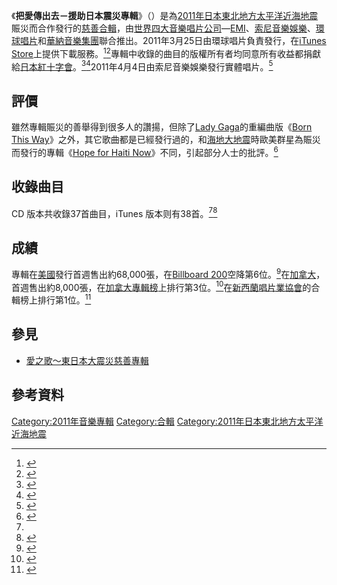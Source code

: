 {{noteTA
|G1=Music
|G2=Show
}}
{{Infobox album 
| Name = 把愛傳出去－援助日本震災專輯
| Type = 合輯
| Artist = 多位歌手
| Cover = Songs for Japan album cover.svg
| Released = 2011年3月25日
| Recorded = 
| Genre = 
| Length = 
| Label = [[EMI|EMI]]、[[索尼音樂娛樂|索尼音樂娛樂]]、[[環球唱片|環球唱片]]、[[華納音樂集團|華納音樂集團]]
| Producer = 
}}

《'''把愛傳出去－援助日本震災專輯'''》（{{lang-en|'''''Songs for Japan'''''}}）是為[[2011年日本東北地方太平洋近海地震|2011年日本東北地方太平洋近海地震]]賑災而合作發行的[[公益歌曲|慈善]][[合輯|合輯]]，由[[音樂產業|世界四大音樂唱片公司]]—[[EMI|EMI]]、[[索尼音樂娛樂|索尼音樂娛樂]]、[[環球唱片|環球唱片]]和[[華納音樂集團|華納音樂集團]]聯合推出。2011年3月25日由環球唱片負責發行，在[[iTunes_Store|iTunes Store]]上提供下載服務。<ref>{{Cite press release|url=http://www.prnewswire.com/news-releases/global-music-effort-launches-songs-for-japan-album-on-itunes-to-benefit-japan-disaster-relief-118658009.html|title=Global Music Effort Launches "Songs for Japan" Album on iTunes to Benefit Japan Disaster Relief|date=2011-03-25|publisher=[[PR_Newswire|PR Newswire]]|access-date=2011-04-03|archive-date=2019-12-07|archive-url=https://web.archive.org/web/20191207105022/https://www.prnewswire.com/news-releases/global-music-effort-launches-songs-for-japan-album-on-itunes-to-benefit-japan-disaster-relief-118658009.html|dead-url=no}}</ref><ref name="MTV">{{cite web|title=Songs For Japan Includes Eminem, Justin Bieber, Lady Gaga And More|url=http://www.mtv.com/news/articles/1660688/songs-japan-includes-eminem-justin-bieber-lady-gaga-more.jhtml|first=James|last=Montgomery|publisher=[[MTV|MTV]]|date=2011-03-25|accessdate=2011-04-03|archive-date=2011-04-29|archive-url=https://web.archive.org/web/20110429010601/http://www.mtv.com/news/articles/1660688/songs-japan-includes-eminem-justin-bieber-lady-gaga-more.jhtml|dead-url=no}}</ref>專輯中收錄的曲目的版權所有者均同意所有收益都捐獻給[[日本紅十字會|日本紅十字會]]。<ref>{{cite web|title=John Lennon, Justin Bieber, Lady Gaga, Katy Perry, Josh Groban hits together on 'Songs for Japan' benefit album|url=http://latimesblogs.latimes.com/music_blog/2011/03/john-lennon-justin-bieber-lady-gaga-katy-perry-josh-groban-hits-songs-for-japan-benefit.html|publisher=[[洛杉磯時報|洛杉磯時報]]|date=2011-03-25|access-date=2011-04-03|archive-date=2019-12-09|archive-url=https://web.archive.org/web/20191209060920/https://latimesblogs.latimes.com/music_blog/2011/03/john-lennon-justin-bieber-lady-gaga-katy-perry-josh-groban-hits-songs-for-japan-benefit.html|dead-url=no}}</ref><ref>{{cite news|title=Major Labels Join for Compilation for Japan|url=http://abcnews.go.com/Entertainment/wireStory?id=13222633|publisher=[[ABC_News|ABC News]]|agency=[[美聯社|美聯社]]|date=2011-03-25}}</ref>2011年4月4日由索尼音樂娛樂發行實體唱片。<ref>{{Cite news|url=http://ca.reuters.com/article/entertainmentNews/idCATRE72O4U020110325?sp=true|title=Major record labels join for Japan relief album|date=March 25, 2011|first=Mike|last=Collett-White|publisher=[[路透社|路透社]]|location=London|accessdate=2011-03-25|archive-date=2011-11-25|archive-url=https://web.archive.org/web/20111125175203/http://ca.reuters.com/article/entertainmentNews/idCATRE72O4U020110325?sp=true|dead-url=no}}</ref>

==評價==
雖然專輯賑災的善舉得到很多人的讚揚，但除了[[Lady_Gaga|Lady Gaga]]的重編曲版《[[Born_This_Way_(歌曲)|Born This Way]]》之外，其它歌曲都是已經發行過的，和[[2010年海地地震|海地大地震]]時歐美群星為賑災而發行的專輯《[[Hope_for_Haiti_Now|Hope for Haiti Now]]》不同，引起部分人士的批評。<ref>{{cite web|url=http://www.theatlantic.com/culture/archive/2011/03/songs-for-japan-justin-bieber-bob-dylan-and-beyonce-unite-for-random-compilation-of-unoriginal-music/73049/#|title='Songs for Japan': Justin Bieber, Bob Dylan, and Beyonce Unite for Random Compilation of Unoriginal Music
|publisher=[[亞特蘭大報|亞特蘭大報]]|first=Kevin|last=Fallon|date=2011-03-25}}</ref>

==收錄曲目==
CD 版本共收錄37首曲目，iTunes 版本则有38首。<ref name="MTV"/><ref name="iTunes">{{cite web|title=Songs for Japan by Various Artists|url=http://itunes.apple.com/us/album/songs-for-japan/id428401715|publisher=[[ITunes_Store|ITunes Store]]|accessdate=2011-03-25|archive-date=2011-03-25|archive-url=https://web.archive.org/web/20110325184803/http://itunes.apple.com/us/album/songs-for-japan/id428401715|dead-url=no}}</ref>
{{Track listing
| headline        = Disc 1
| extra_column    = 歌手
| writing_credits =
| title1          = [[Imagine_(歌曲)|Imagine]]
| extra1          = [[约翰·列侬|约翰·列侬]]
| length1         = 3:07
| title2          = [[Walk_On|Walk On]]
| extra2          = [[U2樂團|U2樂團]]
| length2         = 4:29
| title3          = [[Shelter_from_the_Storm|Shelter from the Storm]]
| extra3          = [[鲍勃·迪伦|鲍勃·迪伦]]
| length3         = 5:01
| title4          = [[Around_the_World|Around the World]] (Live)
| extra4          = [[嗆辣紅椒|嗆辣紅椒]]
| length4         = 3:58
| title5          = [[Born_This_Way|Born This Way]] ([[Starsmith|Starsmith]] Remix)
| extra5          = [[Lady_Gaga|Lady Gaga]]
| length5         = 6:45
| title6          = [[Irreplaceable|Irreplaceable]]
| extra6          = [[碧昂絲·諾利斯|碧昂絲·諾利斯]]
| length6         = 3:48
| title7          = [[Talking_to_the_Moon_(歌曲)|Talking to the Moon]] (Acoustic Piano Version)
| extra7          = [[布鲁诺·马尔斯|布鲁诺·马尔斯]]
| length7         = 3:37
| title8          = [[Firework_(歌曲)|Firework]]
| extra8          = [[姬蒂·佩芮|姬蒂·佩芮]]
| length8         = 3:47
| title9          = [[Only_Girl_(In_the_World)|Only Girl (In the World)]]
| extra9          = [[蕾哈娜|蕾哈娜]]
| length9         = 3:55
| title10         = [[Like_I_Love_You|Like I Love You]]
| extra10         = [[賈斯汀·提姆布萊克|賈斯汀·提姆布萊克]]
| length10        = 4:43
| title11         = [[Miles_Away|Miles Away]] (Live)
| extra11         = [[麥當娜|麥當娜]]
| length11        = 4:50
| title12         = [[Love_the_Way_You_Lie|Love the Way You Lie]]
| extra12         = [[Eminem|Eminem]] featuring [[蕾哈娜|蕾哈娜]]
| length12        = 4:23
| title13         = [[Human_Touch|Human Touch]]
| extra13         = [[布鲁斯·斯普林斯廷|布鲁斯·斯普林斯廷]]
| length13        = 6:28
| title14         = Awake (Live)
| extra14         = [[喬許·葛洛班|喬許·葛洛班]]
| length14        = 5:39
| title15         = [[Better_Life|Better Life]]
| extra15         = [[凯斯·艾尔本|凯斯·艾尔本]]
| length15        = 4:43
| title16         = [[One_Tribe|One Tribe]]
| extra16         = [[黑眼豆豆|黑眼豆豆]]
| length16        = 4:40
| title17         = [[Sober|Sober]]
| extra17         = [[粉红佳人|粉红佳人]]
| length17        = 4:11
| title18         = [[It's_OK|It's OK]]
| extra18         = [[Cee_Lo_Green|Cee Lo Green]]
| length18        = 3:46
}}
{{Track listing
| headline        = Disc 2
| extra_column    = 歌手
| title1          = [[I_Run_to_You|I Run to You]]
| extra1          = [[战前女神|战前女神]]
| length1         = 4:16
| title2          = [[What_Do_You_Got?|What Do You Got?]]
| extra2          = [[邦喬飛|邦喬飛]]
| length2         = 3:47
| title3          = [[My_Hero|My Hero]]
| extra3          = [[喷火战机乐队|喷火战机乐队]]
| length3         = 4:19
| title4          = [[Man_on_the_Moon|Man on the Moon]] (Live)
| extra4          = [[R.E.M.|R.E.M.]]
| length4         = 6:01
| title5          = Save Me
| extra5          = [[妮琪·米娜|妮琪·米娜]]
| length5         = 3:05
| title6          = [[By_Your_Side|By Your Side]]
| extra6          = [[Sade_(band)|Sade]]
| length6         = 4:34
| title7          = [[Hold_On_(麥可·布雷歌曲)|Hold On]] (Alt. Mix)
| extra7          = [[麥可·布雷|麥可·布雷]]
| length7         = 4:07
| title8          = [[Pray_(贾斯汀·比伯歌曲)|Pray]] (Acoustic)
| extra8          = [[贾斯汀·比伯|贾斯汀·比伯]]
| length8         = 3:34
| title9          = [[Make_You_Feel_My_Love|Make You Feel My Love]]
| extra9          = [[愛黛兒|愛黛兒]]
| length9         = 3:32
| title10         = If I Could Be Where You Are
| extra10         = [[恩雅|恩雅]]
| length10        = 4:01
| title11         = [[Don't_Let_the_Sun_Go_Down_on_Me|Don't Let the Sun Go Down on Me]]
| extra11         = [[艾爾頓·約翰|艾爾頓·約翰]]
| length11        = 5:36
| title12         = [[Waiting_on_the_World_to_Change|Waiting on the World to Change]]
| extra12         = [[約翰·梅爾|約翰·梅爾]]
| length12        = 3:21
| title13         = [[Teo_Torriatte_(Let_Us_Cling_Together)|Teo Torriatte (Let Us Cling Together)]]
| extra13         = [[皇后乐队|皇后乐队]]
| length13        = 5:55
| title14         = [[Use_Somebody|Use Somebody]]
| extra14         = [[里昂王族|里昂王族]]
| length14        = 3:50
| title15         = [[Fragile|Fragile]] (Live)
| extra15         = [[史汀|史汀]] featuring [[皇家爱乐乐团|皇家爱乐乐团]]
| length15        = 4:50
| title16         = [[Better_in_Time|Better in Time]]
| extra16         = [[利昂娜·刘易斯|利昂娜·刘易斯]]
| length16        = 3:54
| title17         = [[One_in_a_Million|One in a Million]]
| extra17         = [[尼歐_(歌手)|尼歐]]
| length17        = 4:03
| title18         = [[Whenever,_Wherever|Whenever, Wherever]]
| extra18         = [[夏奇拉|夏奇拉]]
| length18        = 3:16
| title19         = [[Sunrise_(歌曲)|Sunrise]]
| extra19         = [[诺拉·琼斯|诺拉·琼斯]]
| length19        = 3:20
}}
{{Track listing
| headline        = iTunes 版本
| extra_column    = 歌手
| title12         = [[When_Love_Takes_Over|When Love Takes Over]]
| note12          = 收录于麦当娜和Eminem的歌曲之间。
| extra12         = [[大衛·庫塔_(DJ)|大衛·庫塔]] featuring [[凯莉·罗兰|凯莉·罗兰]]
| length12        = 3:11
}}

==成績==
專輯在[[美國|美國]]發行首週售出約68,000張，在[[Billboard_200|Billboard 200]]空降第6位。<ref>{{Cite news|url=http://www.billboard.com/#/news/chris-brown-nets-first-no-1-album-on-billboard-1005100762.story|title=Chris Brown Nets First No. 1 Album on Billboard 200 Chart|date=2011-03-30|first=Keith|last=Caulfield|work=Billboard|accessdate=2011-04-03|archive-date=2011-07-29|archive-url=https://web.archive.org/web/20110729050908/http://www.billboard.com/#/news/chris-brown-nets-first-no-1-album-on-billboard-1005100762.story|dead-url=no}}</ref>在[[加拿大|加拿大]]，首週售出約8,000張，在[[加拿大專輯榜|加拿大專輯榜]]上排行第3位。<ref>{{Cite news|url=http://jam.canoe.ca/Music/2011/03/30/17809576.html|title=Six new debuts crash charts|date=March 30, 2011|first=John|last=Williams|work=JAM! Music|publisher=Canadian Online Explorer. QMI Agency|accessdate=2011-03-30}}</ref>在[[新西蘭唱片業協會|新西蘭唱片業協會]]的合輯榜上排行第1位。<ref>{{Cite web|url=http://www.rianz.org.nz/rianz/chart.asp?chartNum=1766&chartKind=C|title=Chart #1766 – Monday 28 March 2011: Top 10 Music Compilations Chart|date=March 28, 2011|publisher=[[新西蘭唱片業協會|新西蘭唱片業協會]]|accessdate=2011-03-29|deadurl=yes|archiveurl=https://web.archive.org/web/20120319170253/http://www.rianz.org.nz/rianz/chart.asp?chartNum=1766&chartKind=C|archivedate=2012年3月19日}}</ref>

==參見==
* [[愛之歌～東日本大震災慈善專輯|愛之歌～東日本大震災慈善專輯]] 

==參考資料==
{{Reflist}}

{{DEFAULTSORT:Songs for Japan}}
[[Category:2011年音樂專輯|Category:2011年音樂專輯]]
[[Category:合輯|Category:合輯]]
[[Category:2011年日本東北地方太平洋近海地震|Category:2011年日本東北地方太平洋近海地震]]
